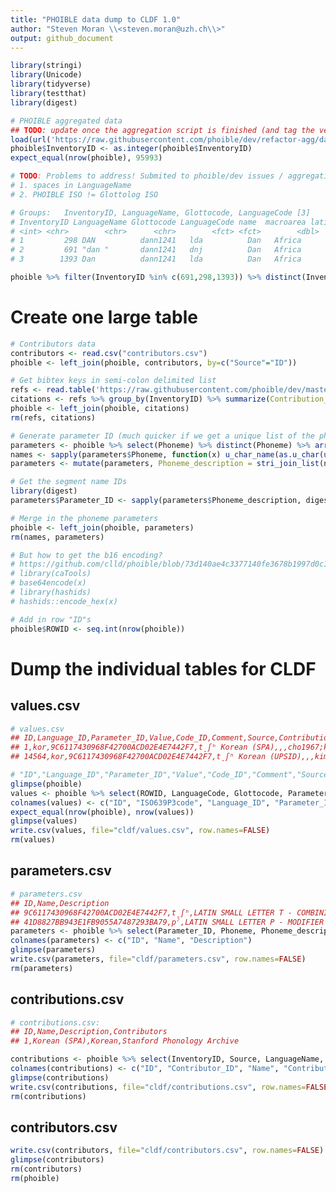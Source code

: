 ```yaml
---
title: "PHOIBLE data dump to CLDF 1.0"
author: "Steven Moran \\<steven.moran@uzh.ch\\>"
output: github_document
---
```

  
```r
library(stringi)
library(Unicode)
library(tidyverse)
library(testthat)
library(digest)
```

```r
# PHOIBLE aggregated data
## TODO: update once the aggregation script is finished (and tag the version)
load(url('https://raw.githubusercontent.com/phoible/dev/refactor-agg/data/phoible-by-phoneme.RData'))
phoible$InventoryID <- as.integer(phoible$InventoryID)
expect_equal(nrow(phoible), 95993)
```

```r
# TODO: Problems to address! Submited to phoible/dev issues / aggregation PR.
# 1. spaces in LanguageName
# 2. PHOIBLE ISO != Glottolog ISO 

# Groups:   InventoryID, LanguageName, Glottocode, LanguageCode [3]
# InventoryID LanguageName Glottocode LanguageCode name  macroarea latitude longitude isocodes
# <int> <chr>        <chr>      <chr>        <fct> <fct>        <dbl>     <dbl> <fct>   
# 1         298 DAN          dann1241   lda          Dan   Africa        7.23     -8.25 daf     
# 2         691 "dan "       dann1241   dnj          Dan   Africa        7.23     -8.25 daf     
# 3        1393 Dan          dann1241   lda          Dan   Africa        7.23     -8.25 daf  

phoible %>% filter(InventoryID %in% c(691,298,1393)) %>% distinct(InventoryID, LanguageCode, LanguageName)
```

# Create one large table

```r
# Contributors data
contributors <- read.csv("contributors.csv")
phoible <- left_join(phoible, contributors, by=c("Source"="ID"))

# Get bibtex keys in semi-colon delimited list
refs <- read.table('https://raw.githubusercontent.com/phoible/dev/master/mappings/InventoryID-Bibtex.tsv', sep="\t", header=T, stringsAsFactors=F)
citations <- refs %>% group_by(InventoryID) %>% summarize(Contribution_ID=tolower(paste(BibtexKey, collapse=";")))
phoible <- left_join(phoible, citations)
rm(refs, citations)

# Generate parameter ID (much quicker if we get a unique list of the phonemes first)
parameters <- phoible %>% select(Phoneme) %>% distinct(Phoneme) %>% arrange(Phoneme)
names <- sapply(parameters$Phoneme, function(x) u_char_name(as.u_char(utf8ToInt(x))))
parameters <- mutate(parameters, Phoneme_description = stri_join_list(names, sep = " - "))

# Get the segment name IDs
library(digest)
parameters$Parameter_ID <- sapply(parameters$Phoneme_description, digest, algo="md5")

# Merge in the phoneme parameters
phoible <- left_join(phoible, parameters)
rm(names, parameters)

# But how to get the b16 encoding?
# https://github.com/clld/phoible/blob/73d140ae4c3377140fe3678b1997d0c13d42ad41/phoible/scripts/initializedb.py#L353-L357
# library(caTools)
# base64encode(x)
# library(hashids)
# hashids::encode_hex(x)

# Add in row "ID"s
phoible$ROWID <- seq.int(nrow(phoible))
```

# Dump the individual tables for CLDF

## values.csv
```r
# values.csv
## ID,Language_ID,Parameter_ID,Value,Code_ID,Comment,Source,Contribution_ID
## 1,kor,9C6117430968F42700ACD02E4E7442F7,t̠ʃʰ Korean (SPA),,,cho1967;kim1972;martin1954;martinlee1969;martin1951;kim1968,1
## 14564,kor,9C6117430968F42700ACD02E4E7442F7,t̠ʃʰ Korean (UPSID),,,kim1986;martin1951;martinlee1969;martin1954;cho1967;kim1972,423

# "ID","Language_ID","Parameter_ID","Value","Code_ID","Comment","Source","Contribution_ID"
glimpse(phoible)
values <- phoible %>% select(ROWID, LanguageCode, Glottocode, Parameter_ID, Phoneme, Marginal, Allophones, Source, InventoryID)
colnames(values) <- c("ID", "ISO639P3code", "Language_ID", "Parameter_ID", "Name", "Marginal", "Allophones", "Source", "Contribution_ID")
expect_equal(nrow(phoible), nrow(values))
glimpse(values)
write.csv(values, file="cldf/values.csv", row.names=FALSE)
rm(values)
```

## parameters.csv

```r
# parameters.csv
## ID,Name,Description
## 9C6117430968F42700ACD02E4E7442F7,t̠ʃʰ,LATIN SMALL LETTER T - COMBINING MINUS SIGN BELOW - LATIN SMALL LETTER ESH - MODIFIER LETTER SMALL H
## 41D8827BB943E1FB9055A7487293BA79,pˀ,LATIN SMALL LETTER P - MODIFIER LETTER GLOTTAL STOP
parameters <- phoible %>% select(Parameter_ID, Phoneme, Phoneme_description) %>% distinct()
colnames(parameters) <- c("ID", "Name", "Description")
glimpse(parameters)
write.csv(parameters, file="cldf/parameters.csv", row.names=FALSE)
rm(parameters)
```

## contributions.csv

```r
# contributions.csv:
## ID,Name,Description,Contributors
## 1,Korean (SPA),Korean,Stanford Phonology Archive

contributions <- phoible %>% select(InventoryID, Source, LanguageName, Contributor, Contribution_ID) %>% distinct()
colnames(contributions) <- c("ID", "Contributor_ID", "Name", "Contributors", "References")
glimpse(contributions)
write.csv(contributions, file="cldf/contributions.csv", row.names=FALSE)
rm(contributions)
```

## contributors.csv
```r
write.csv(contributors, file="cldf/contributors.csv", row.names=FALSE)
glimpse(contributors)
rm(contributors)
rm(phoible)
```


